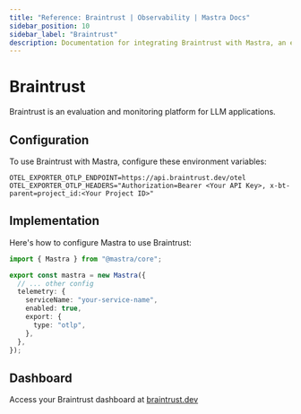 ```yaml
---
title: "Reference: Braintrust | Observability | Mastra Docs"
sidebar_position: 10
sidebar_label: "Braintrust"
description: Documentation for integrating Braintrust with Mastra, an evaluation and monitoring platform for LLM applications.
---
```


# Braintrust

Braintrust is an evaluation and monitoring platform for LLM applications.

## Configuration

To use Braintrust with Mastra, configure these environment variables:

```env
OTEL_EXPORTER_OTLP_ENDPOINT=https://api.braintrust.dev/otel
OTEL_EXPORTER_OTLP_HEADERS="Authorization=Bearer <Your API Key>, x-bt-parent=project_id:<Your Project ID>"
```

## Implementation

Here's how to configure Mastra to use Braintrust:

```typescript
import { Mastra } from "@mastra/core";

export const mastra = new Mastra({
  // ... other config
  telemetry: {
    serviceName: "your-service-name",
    enabled: true,
    export: {
      type: "otlp",
    },
  },
});
```

## Dashboard

Access your Braintrust dashboard at [braintrust.dev](https://www.braintrust.dev/)
